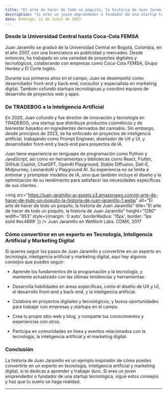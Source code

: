 ```yaml
---
title: "El arte de hacer de todo un poquito, la historia de Juan Jaramillo"
description: "Si eres un joven emprendedor o fundador de una startup tecnológica, probablemente estés buscando inspiración y consejos de alguien que haya recorrido el camino antes que tú. En este artículo, te presentamos la historia de Juan Jaramillo, un publicista colombiano que se ha convertido en un experto en tecnología, inteligencia artificial y marketing digital, con casi dos décadas de experiencia en estas áreas."
date: Domingo, 11 de Junio de 2023
---
```


### Desde la Universidad Central hasta Coca-Cola FEMSA

Juan Jaramillo se graduó de la Universidad Central en Bogotá, Colombia, en el año 2007, con una licenciatura en publicidad y mercadeo. Desde entonces, ha trabajado en una variedad de proyectos digitales y tecnológicos, colaborando con empresas como Coca-Cola FEMSA, Grupo Herdez y El Corte Inglés.

Durante sus primeros años en el campo, Juan se desempeñó como desarrollador front-end y back-end, consultor y especialista en marketing digital. También cofundó startups tecnológicas y coordinó equipos de desarrollo de proyectos web y apps.

### De TRADEBOG a la Inteligencia Artificial

En 2020, Juan cofundó y fue director de innovación y tecnología en TRADEBOG, una startup que distribuye productos cosméticos y de bienestar basados en ingredientes derivados del cannabis. Sin embargo, desde principios de 2023, se ha enfocado en proyectos de inteligencia artificial, trabajando como Prompt Engineer, diseñador de UX y UI, y desarrollador front-end y back-end para proyectos de IA.

Juan tiene experiencia en lenguajes de programación como Python y JavaScript, así como en herramientas y bibliotecas como React, Flutter, GitHub Copilot, ChatGPT, OpenAI Playground, Stable Diffusion, Dall-E, Midjourney, LeonardoAI y Playground AI. Su experiencia no se limita a entrenar y promptear modelos de IA, sino que también incluye el diseño y la optimización de su rendimiento para satisfacer las necesidades específicas de sus clientes.

<img src="https://juan-jaramillo-ai-assets.s3.amazonaws.com/el-arte-de-hacer-de-todo-un-poquito-la-historia-de-juan-jaramillo-1.webp" alt="El arte de hacer de todo un poquito, la historia de Juan Jaramillo" title="El arte de hacer de todo un poquito, la historia de Juan Jaramillo" height="1280" width="853" style={{margin: '0 auto', borderRadius: '15px', border: '1px solid #ec4899' }} />
Juan Jaramillo en WeWork Labs. CDMX, 2017

### Cómo convertirse en un experto en Tecnología, Inteligencia Artificial y Marketing Digital

Si quieres seguir los pasos de Juan Jaramillo y convertirte en un experto en tecnología, inteligencia artificial y marketing digital, aquí hay algunos consejos que puedes seguir:

- Aprende los fundamentos de la programación y la tecnología, y mantente actualizado con las últimas tendencias y herramientas.

- Desarrolla habilidades en áreas específicas, como el diseño de UX y UI, el desarrollo front-end y back-end, y la inteligencia artificial.

- Colabora en proyectos digitales y tecnológicos, y busca oportunidades para trabajar con empresas y startups en el campo.

- Crea tu propio sitio web y blog, y comparte tus conocimientos y experiencias con otros.

- Participa en comunidades en línea y eventos relacionados con la tecnología, la inteligencia artificial y el marketing digital.

### Conclusión

La historia de Juan Jaramillo es un ejemplo inspirador de cómo puedes convertirte en un experto en tecnología, inteligencia artificial y marketing digital, si te dedicas a aprender y trabajar duro. Si eres un joven emprendedor o fundador de una startup tecnológica, sigue estos consejos y haz que tu sueño se haga realidad.

---